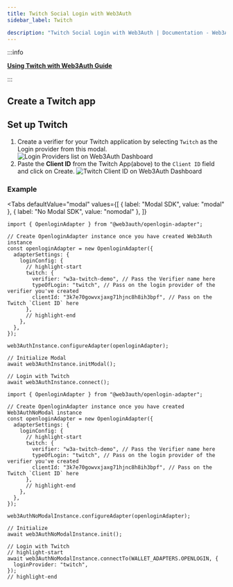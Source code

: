 ```yaml
---
title: Twitch Social Login with Web3Auth
sidebar_label: Twitch

description: "Twitch Social Login with Web3Auth | Documentation - Web3Auth"
---
```



:::info

**[Using Twitch with Web3Auth Guide](/guides/twitch)**

:::

## Create a Twitch app

<SetupTwitch />

## Set up Twitch

1. Create a verifier for your Twitch application by selecting `Twitch` as the Login provider from
   this modal.
   ![Login Providers list on Web3Auth Dashboard](/images/dashboard/create-verifier-google.png)
2. Paste the **Client ID** from the Twitch App(above) to the `Client ID` field and click on Create.
   ![Twitch Client ID on Web3Auth Dashboard](/images/dashboard/create-verifier-twitch.png)

### Example

<Tabs
defaultValue="modal"
values={[
  { label: "Modal SDK", value: "modal" },
  { label: "No Modal SDK", value: "nomodal" },
]}
>
<TabItem value="modal">

```tsx
import { OpenloginAdapter } from "@web3auth/openlogin-adapter";

// Create OpenloginAdapter instance once you have created Web3Auth instance
const openloginAdapter = new OpenloginAdapter({
  adapterSettings: {
    loginConfig: {
      // highlight-start
      twitch: {
        verifier: "w3a-twitch-demo", // Pass the Verifier name here
        typeOfLogin: "twitch", // Pass on the login provider of the verifier you've created
        clientId: "3k7e70gowvxjaxg71hjnc8h8ih3bpf", // Pass on the Twitch `Client ID` here
      },
      // highlight-end
    },
  },
});

web3AuthInstance.configureAdapter(openloginAdapter);

// Initialize Modal
await web3AuthInstance.initModal();

// Login with Twitch
await web3AuthInstance.connect();
```

</TabItem>

<TabItem value="nomodal">

```tsx
import { OpenloginAdapter } from "@web3auth/openlogin-adapter";

// Create OpenloginAdapter instance once you have created Web3AuthNoModal instance
const openloginAdapter = new OpenloginAdapter({
  adapterSettings: {
    loginConfig: {
      // highlight-start
      twitch: {
        verifier: "w3a-twitch-demo", // Pass the Verifier name here
        typeOfLogin: "twitch", // Pass on the login provider of the verifier you've created
        clientId: "3k7e70gowvxjaxg71hjnc8h8ih3bpf", // Pass on the Twitch `Client ID` here
      },
      // highlight-end
    },
  },
});

web3AuthNoModalInstance.configureAdapter(openloginAdapter);

// Initialize
await web3AuthNoModalInstance.init();

// Login with Twitch
// highlight-start
await web3AuthNoModalInstance.connectTo(WALLET_ADAPTERS.OPENLOGIN, {
  loginProvider: "twitch",
});
// highlight-end
```

</TabItem>
</Tabs>
